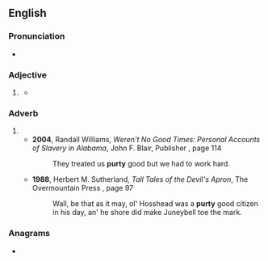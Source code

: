 ==English==

===Pronunciation===
* {{rhymes|en|ɜː(ɹ)ti}}

===Adjective===
{{en-adj|er}}

# {{lb|en|informal}} {{pronunciation spelling of|en|pretty}}
#* {{quote-book
|en
|year=1939
|author={{w|John Steinbeck}}
|title={{w|The Grapes of Wrath}}
|chapter=22
|passage=Seen a '''purty''' girl down the road. Give her a big wink, too. '''Purty''' as hell, too.}}

===Adverb===
{{en-adv|-}}
# {{pronunciation spelling of|en|pretty}}
#* '''2004''', Randall Williams, ''Weren't No Good Times: Personal Accounts of Slavery in Alabama'', John F. Blair, Publisher {{ISBN|9780895872845}}, page 114
#*: They treated us '''purty''' good but we had to work hard.
#* '''1988''', Herbert M. Sutherland, ''Tall Tales of the Devil's Apron'', The Overmountain Press {{ISBN|9780932807274}}, page 97
#*: Wall, be that as it may, ol&#39; Hosshead was a '''purty''' good citizen in his day, an&#39; he  shore did make Juneybell toe the mark.

===Anagrams===
* {{anagrams|en|a=prtuy|putry}}